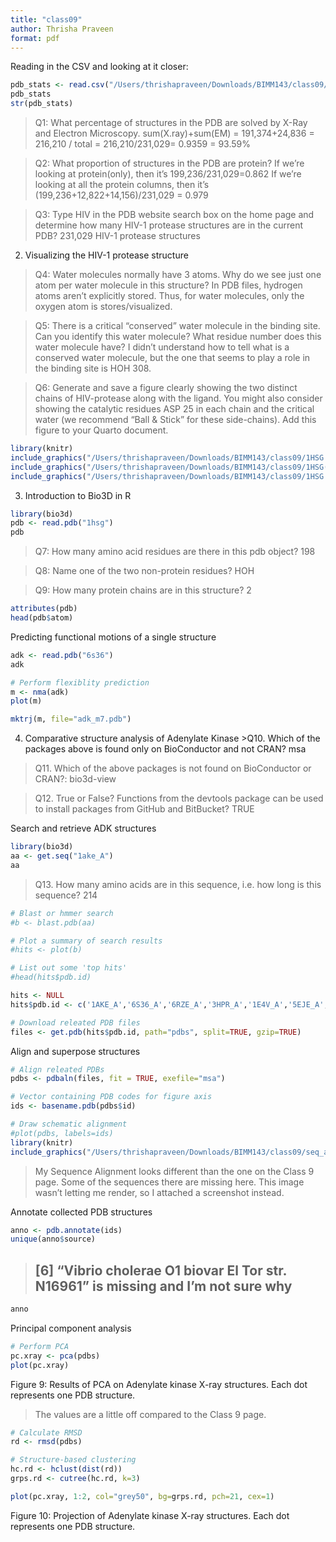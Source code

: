 ```yaml
---
title: "class09"
author: Thrisha Praveen
format: pdf
---
```


Reading in the CSV and looking at it closer:
```r
pdb_stats <- read.csv("/Users/thrishapraveen/Downloads/BIMM143/class09/Data Export Summary.csv")
pdb_stats
str(pdb_stats)


```


>Q1: What percentage of structures in the PDB are solved by X-Ray and Electron Microscopy.
sum(X.ray)+sum(EM) = 191,374+24,836 = 216,210 / total = 216,210/231,029= 0.9359 = 93.59%

>Q2: What proportion of structures in the PDB are protein?
If we're looking at protein(only), then it's 199,236/231,029=0.862
If we're looking at all the protein columns, then it's (199,236+12,822+14,156)/231,029 = 0.979

>Q3: Type HIV in the PDB website search box on the home page and determine how many HIV-1 protease structures are in the current PDB?
231,029 HIV-1 protease structures

2. Visualizing the HIV-1 protease structure

>Q4: Water molecules normally have 3 atoms. Why do we see just one atom per water molecule in this structure?
In PDB files, hydrogen atoms aren't explicitly stored. Thus, for water molecules, only the oxygen atom is stores/visualized.

>Q5: There is a critical “conserved” water molecule in the binding site. Can you identify this water molecule? What residue number does this water molecule have?
I didn't understand how to tell what is a conserved water molecule, but the one that seems to play a role in the binding site is HOH 308. 

>Q6: Generate and save a figure clearly showing the two distinct chains of HIV-protease along with the ligand. You might also consider showing the catalytic residues ASP 25 in each chain and the critical water (we recommend “Ball & Stick” for these side-chains). Add this figure to your Quarto document.

```r
library(knitr)
include_graphics("/Users/thrishapraveen/Downloads/BIMM143/class09/1HSG (1).png")
include_graphics("/Users/thrishapraveen/Downloads/BIMM143/class09/1HSG(1.5).png")
include_graphics("/Users/thrishapraveen/Downloads/BIMM143/class09/1HSG (2).png")


```

3. Introduction to Bio3D in R

```r
library(bio3d)
pdb <- read.pdb("1hsg")
pdb

```
>Q7: How many amino acid residues are there in this pdb object? 
198

>Q8: Name one of the two non-protein residues? 
HOH

>Q9: How many protein chains are in this structure? 
2

```r
attributes(pdb)
head(pdb$atom)

```

Predicting functional motions of a single structure

```r
adk <- read.pdb("6s36")
adk
```

```r
# Perform flexiblity prediction
m <- nma(adk)
plot(m)
```

```r
mktrj(m, file="adk_m7.pdb")

```

4. Comparative structure analysis of Adenylate Kinase
>Q10. Which of the packages above is found only on BioConductor and not CRAN? 
msa

>Q11. Which of the above packages is not found on BioConductor or CRAN?: 
bio3d-view

>Q12. True or False? Functions from the devtools package can be used to install packages from GitHub and BitBucket? 
TRUE

Search and retrieve ADK structures
```r
library(bio3d)
aa <- get.seq("1ake_A")
aa
```

>Q13. How many amino acids are in this sequence, i.e. how long is this sequence? 
214

```r
# Blast or hmmer search 
#b <- blast.pdb(aa)
```

```r
# Plot a summary of search results
#hits <- plot(b)
```

```r
# List out some 'top hits'
#head(hits$pdb.id)
```

```r
hits <- NULL
hits$pdb.id <- c('1AKE_A','6S36_A','6RZE_A','3HPR_A','1E4V_A','5EJE_A','1E4Y_A','3X2S_A','6HAP_A','6HAM_A','4K46_A','3GMT_A','4PZL_A')
```

```r
# Download releated PDB files
files <- get.pdb(hits$pdb.id, path="pdbs", split=TRUE, gzip=TRUE)
```

Align and superpose structures
```r
# Align releated PDBs
pdbs <- pdbaln(files, fit = TRUE, exefile="msa")
```

```r
# Vector containing PDB codes for figure axis
ids <- basename.pdb(pdbs$id)

# Draw schematic alignment
#plot(pdbs, labels=ids)
library(knitr)
include_graphics("/Users/thrishapraveen/Downloads/BIMM143/class09/seq_align.png")

```
>My Sequence Alignment looks different than the one on the Class 9 page. Some of the sequences there are missing here.
>This image wasn't letting me render, so I attached a screenshot instead.

Annotate collected PDB structures
```r
anno <- pdb.annotate(ids)
unique(anno$source)
```
>## [6] "Vibrio cholerae O1 biovar El Tor str. N16961" is missing and I'm not sure why

```r
anno
```

Principal component analysis
```r
# Perform PCA
pc.xray <- pca(pdbs)
plot(pc.xray)
```
Figure 9: Results of PCA on Adenylate kinase X-ray structures. Each dot represents one PDB structure.

>The values are a little off compared to the Class 9 page.

```r
# Calculate RMSD
rd <- rmsd(pdbs)

# Structure-based clustering
hc.rd <- hclust(dist(rd))
grps.rd <- cutree(hc.rd, k=3)

plot(pc.xray, 1:2, col="grey50", bg=grps.rd, pch=21, cex=1)
```
Figure 10: Projection of Adenylate kinase X-ray structures. Each dot represents one PDB structure.


